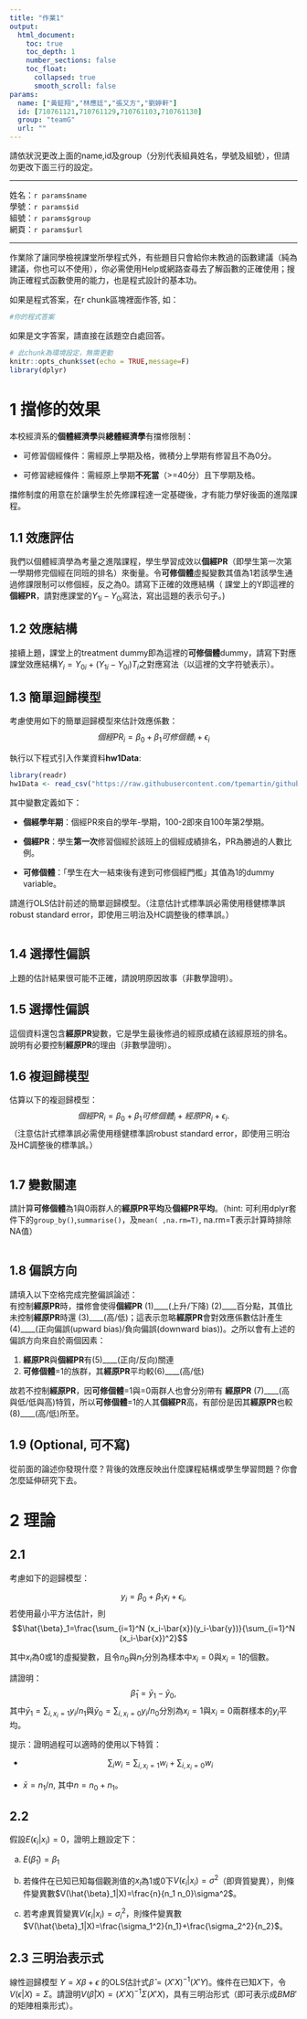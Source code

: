 ```yaml
---
title: "作業1"
output: 
  html_document: 
    toc: true
    toc_depth: 1
    number_sections: false
    toc_float:
      collapsed: true
      smooth_scroll: false
params:
  name: ["黃鉦翔","林應廷","張又方","劉婷軒"]
  id: [710761121,710761129,710761103,710761130]
  group: "teamG"
  url: ""
---
```

請依狀況更改上面的name,id及group（分別代表組員姓名，學號及組號），但請勿更改下面三行的設定。  

***

姓名：`r params$name`  
學號：`r params$id`  
組號：`r params$group`  
網頁：`r params$url` 

***

作業除了讓同學檢視課堂所學程式外，有些題目只會給你未教過的函數建議（純為建議，你也可以不使用），你必需使用Help或網路查尋去了解函數的正確使用；搜詢正確程式函數使用的能力，也是程式設計的基本功。

如果是程式答案，在r chunk區塊裡面作答, 如：
```r
#你的程式答案
```

如果是文字答案，請直接在該題空白處回答。

```r
# 此chunk為環境設定，無需更動
knitr::opts_chunk$set(echo = TRUE,message=F)
library(dplyr)
```

# 1 擋修的效果

本校經濟系的**個體經濟學**與**總體經濟學**有擋修限制：

  * 可修習個經條件：需經原上學期及格，微積分上學期有修習且不為0分。

  * 可修習總經條件：需經原上學期**不死當**（>=40分）且下學期及格。

擋修制度的用意在於讓學生於先修課程達一定基礎後，才有能力學好後面的進階課程。

## 1.1 效應評估

我們以個體經濟學為考量之進階課程，學生學習成效以**個經PR**（即學生第一次第一學期修完個經在同班的排名）來衡量。令**可修個體**虛擬變數其值為1若該學生通過修課限制可以修個經，反之為0。請寫下正確的效應結構（ 課堂上的Y即這裡的 **個經PR**，請對應課堂的$Y_{1i}-Y_{0i}$寫法，寫出這題的表示句子。)

## 1.2 效應結構
接續上題，課堂上的treatment dummy即為這裡的**可修個體**dummy，請寫下對應課堂效應結構$Y_i=Y_{0i}+(Y_{1i}-Y_{0i})T_i$之對應寫法（以這裡的文字符號表示）。
 
## 1.3 簡單迴歸模型
考慮使用如下的簡單迴歸模型來估計效應係數：
$$個經PR_i=\beta_0+\beta_1 可修個體_i+\epsilon_i$$

執行以下程式引入作業資料**hw1Data**:
```r
library(readr)
hw1Data <- read_csv("https://raw.githubusercontent.com/tpemartin/github-data/master/econometrics107-2-hw1.csv")
```
其中變數定義如下：

  * **個經學年期**：個經PR來自的學年-學期，100-2即來自100年第2學期。
  
  * **個經PR**：學生**第一次**修習個經於該班上的個經成績排名，PR為勝過的人數比例。
  
  * **可修個體**：「學生在大一結束後有達到可修個經門檻」其值為1的dummy variable。

請進行OLS估計前述的簡單迴歸模型。（注意估計式標準誤必需使用穩健標準誤robust standard error，即使用三明治及HC調整後的標準誤。）

```r
```

## 1.4 選擇性偏誤
上題的估計結果很可能不正確，請說明原因故事（非數學證明）。

## 1.5 選擇性偏誤
這個資料還包含**經原PR**變數，它是學生最後修過的經原成績在該經原班的排名。說明有必要控制**經原PR**的理由（非數學證明）。


## 1.6 複迴歸模型
估算以下的複迴歸模型：
$$個經PR_i=\beta_0+\beta_1 可修個體_i+經原PR_i+\epsilon_i.$$
（注意估計式標準誤必需使用穩健標準誤robust standard error，即使用三明治及HC調整後的標準誤。）

```r
```


## 1.7 變數關連
請計算**可修個體**為1與0兩群人的**經原PR平均**及**個經PR平均**。（hint: 可利用dplyr套件下的`group_by()`,`summarise()`，及`mean( ,na.rm=T)`, na.rm=T表示計算時排除NA值） 

```r
```


## 1.8 偏誤方向

請填入以下空格完成完整偏誤論述：  
有控制**經原PR**時，擋修會使得**個經PR** (1)____(上升/下降) (2)____百分點，其值比未控制**經原PR**時還 (3)____(高/低)；這表示忽略**經原PR**會對效應係數估計產生 (4)____(正向偏誤(upward bias)/負向偏誤(downward bias))。之所以會有上述的偏誤方向來自於兩個因素：

  1. **經原PR**與**個經PR**有(5)____(正向/反向)關連
  2. **可修個體**=1的族群，其**經原PR**平均較(6)____(高/低)
  
故若不控制**經原PR**，因**可修個體**=1與=0兩群人也會分別帶有 **經原PR**  (7)____(高與低/低與高)特質，所以**可修個體**=1的人其**個經PR**高，有部份是因其**經原PR**也較(8)____(高/低)所至。

## 1.9 (Optional, 可不寫)

從前面的論述你發現什麼？背後的效應反映出什麼課程結構或學生學習問題？你會怎麼延伸研究下去。

# 2 理論

## 2.1

考慮如下的迴歸模型：

$$y_i=\beta_0+\beta_1x_i+\epsilon_i,$$
若使用最小平方法估計，則
$$\hat{\beta}_1=\frac{\sum_{i=1}^N (x_i-\bar{x})(y_i-\bar{y})}{\sum_{i=1}^N (x_i-\bar{x})^2}$$

其中$x_i$為0或1的虛擬變數，且令$n_0$與$n_1$分別為樣本中$x_i=0$與$x_i=1$的個數。

請證明：
$$\hat{\beta}_1=\bar{y}_1-\bar{y}_0,$$
其中$\bar{y}_1=\sum_{i,x_i=1}y_i/n_1$與$\bar{y}_0=\sum_{i,x_i=0}y_i/n_0$分別為$x_i=1$與$x_i=0$兩群樣本的$y_i$平均。

提示：證明過程可以適時的使用以下特質：

  * 
  $$\sum_i w_i=\sum_{i,x_i=1} w_i +\sum_{i,x_i=0} w_i$$
  
  * $\bar{x}=n_1/n$, 其中$n=n_0+n_1$。


## 2.2

假設$E(\epsilon_i|x_i)=0$，證明上題設定下：

  (a) $E(\hat{\beta}_1)=\beta_1$
  
  (b) 若條件在已知已知每個觀測值的$x_i$為1或0下$V(\epsilon_i|x_i)=\sigma^2$（即齊質變異），則條件變異數$V(\hat{\beta}_1|X)=\frac{n}{n_1 n_0}\sigma^2$。
  
  (c) 若考慮異質變異$V(\epsilon_i|x_i)=\sigma_i^2$，則條件變異數$V(\hat{\beta}_1|X)=\frac{\sigma_1^2}{n_1}+\frac{\sigma_2^2}{n_2}$。


## 2.3 三明治表示式
線性迴歸模型
$Y=X\beta+\epsilon$
的OLS估計式$\hat{\beta}=(X'X)^{-1}(X'Y)$。條件在已知$X$下，令$V(\epsilon|X)=\Sigma$。請證明$V(\hat{\beta}|X)=(X'X)^{-1}\Sigma (X'X)$，具有三明治形式（即可表示成$BMB'$的矩陣相乘形式）。
